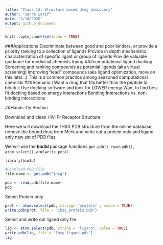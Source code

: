 ```yaml
---
title: "Class 13: Structure based drug discovery"
author: "Sarra Larif"
date: "2/18/2020"
output: github_document
---
```


```r
knitr::opts_chunk$set(echo = TRUE)
```

###Applications
Discriminate between good and poor binders, or provide a priority ranking to a collection of ligands
Provide in depth mechanistic characterization of specific ligant or group of ligands
Provide valuable guidance for medicinal chemists trying 
###computational ligand docking
Screening and ranking compounds as potential ligands (aka virtual screening)
Improving "lead" compounds (aka ligand optimization, more on this later...)
  This is a common practice among seasoned computational chemists
###Scenario I
Want a drug that fits better than the peptide to block it 
Use docking software and look for LOWER energy 
Want to find best fit docking based on energy interactions
Bonding Interactions vs. non-binding interactions 

##Hands-On Section

Download and clean HIV-Pr Receptor Structure

Here we will download the 1HSG PDB structure from the online database, remove the bound drug from Merk and write out a protein only and ligand only new set of PDB files

We will use the **bio3d** package functions `get.pdb()`, `read.pdb()`, `atom.select()`, and `write.pdb()`

`library(bio3d)`
```r
#Download PDB file
file.name <- get.pdb("1hsg")

pdb <- read.pdb(file.name)
pdb
```

Select Protein only
```r
prot <- atom.select(pdb, string= "protein" , value = TRUE)
write.pdb(prot, file = "1hsg_protein.pdb")
```

Select and write out ligand only file
```r
lig <- atom.select(pdb, string = "ligand", value = TRUE)
write.pdb(lig, file = "1hsg_ligand.pdb")
lig
```



